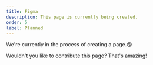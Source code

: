 ```yaml
---
title: Figma
description: This page is currently being created.
order: 5
label: Planned
---
```


We're currently in the process of creating a page.😘

Wouldn't you like to contribute this page? That's amazing!
